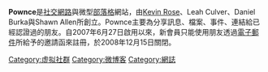 {{primarysources|time=2010-09-04T08:33:48+00:00}}
{{noteTA
|G1=IT
}}
{{Infobox website
| name = Pownce
| type = 微型[[部落格|部落格]]
| logo = Pownce.png
| logo_size = 125px
| caption = Pownce
| url = {{URL|http://www.pownce.com}}
| commercial = 是
| language = 英語
| registration = 必須
| owner = Megatechtronium公司
| author = Leah Culver, Daniel Burka, [[Kevin_Rose|Kevin Rose]], Shawn Allen
| launch_date = {{Start date and age|2007|6|27}}
| current_status = 关闭
| revenue = 来自付費（pro）選項與廣告版
}}

'''Pownce'''是[[社交網路服務|社交網路]]與微型[[部落格|部落格]]網站，由[[Kevin_Rose|Kevin Rose]]、Leah Culver、Daniel Burka與Shawn Allen所創立。Pownce主要為分享訊息、檔案、事件、連結給已經認證過的朋友。自2007年6月27日啟用以來，新會員只能使用朋友透過[[電子郵件|電子郵件]]所給予的邀請函來註冊，於2008年12月15日關閉。
{{Microblogging}}
{{Website-stub}}

[[Category:虚拟社群|Category:虚拟社群]]
[[Category:微博客|Category:微博客]]
[[Category:網誌|Category:網誌]]